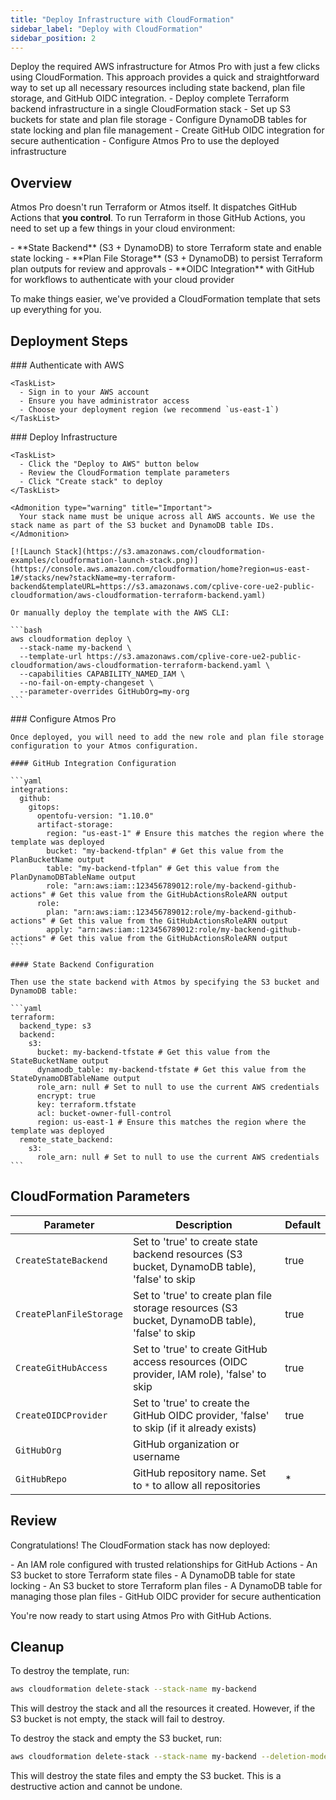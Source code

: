 ```yaml
---
title: "Deploy Infrastructure with CloudFormation"
sidebar_label: "Deploy with CloudFormation"
sidebar_position: 2
---
```


<Intro>
  Deploy the required AWS infrastructure for Atmos Pro with just a few clicks using CloudFormation. This approach provides a quick and straightforward way to set up all necessary resources including state backend, plan file storage, and GitHub OIDC integration.
</Intro>

<KeyPoints>
  - Deploy complete Terraform backend infrastructure in a single CloudFormation stack
  - Set up S3 buckets for state and plan file storage
  - Configure DynamoDB tables for state locking and plan file management
  - Create GitHub OIDC integration for secure authentication
  - Configure Atmos Pro to use the deployed infrastructure
</KeyPoints>

## Overview

Atmos Pro doesn't run Terraform or Atmos itself. It dispatches GitHub Actions that **you control**. To run Terraform in those GitHub Actions, you need to set up a few things in your cloud environment:

<TaskList>
- **State Backend** (S3 + DynamoDB) to store Terraform state and enable state locking
- **Plan File Storage** (S3 + DynamoDB) to persist Terraform plan outputs for review and approvals
- **OIDC Integration** with GitHub for workflows to authenticate with your cloud provider
</TaskList>

To make things easier, we've provided a CloudFormation template that sets up everything for you.

## Deployment Steps

<Steps>
  <Step>
    ### <StepNumber/> Authenticate with AWS

    <TaskList>
      - Sign in to your AWS account
      - Ensure you have administrator access
      - Choose your deployment region (we recommend `us-east-1`)
    </TaskList>
  </Step>

  <Step>
    ### <StepNumber/> Deploy Infrastructure

    <TaskList>
      - Click the "Deploy to AWS" button below
      - Review the CloudFormation template parameters
      - Click "Create stack" to deploy
    </TaskList>

    <Admonition type="warning" title="Important">
      Your stack name must be unique across all AWS accounts. We use the stack name as part of the S3 bucket and DynamoDB table IDs.
    </Admonition>

    [![Launch Stack](https://s3.amazonaws.com/cloudformation-examples/cloudformation-launch-stack.png)](https://console.aws.amazon.com/cloudformation/home?region=us-east-1#/stacks/new?stackName=my-terraform-backend&templateURL=https://s3.amazonaws.com/cplive-core-ue2-public-cloudformation/aws-cloudformation-terraform-backend.yaml)

    Or manually deploy the template with the AWS CLI:

    ```bash
    aws cloudformation deploy \
      --stack-name my-backend \
      --template-url https://s3.amazonaws.com/cplive-core-ue2-public-cloudformation/aws-cloudformation-terraform-backend.yaml \
      --capabilities CAPABILITY_NAMED_IAM \
      --no-fail-on-empty-changeset \
      --parameter-overrides GitHubOrg=my-org
    ```
  </Step>

  <Step>
    ### <StepNumber/> Configure Atmos Pro

    Once deployed, you will need to add the new role and plan file storage configuration to your Atmos configuration.

    #### GitHub Integration Configuration

    ```yaml
    integrations:
      github:
        gitops:
          opentofu-version: "1.10.0"
          artifact-storage:
            region: "us-east-1" # Ensure this matches the region where the template was deployed
            bucket: "my-backend-tfplan" # Get this value from the PlanBucketName output
            table: "my-backend-tfplan" # Get this value from the PlanDynamoDBTableName output
            role: "arn:aws:iam::123456789012:role/my-backend-github-actions" # Get this value from the GitHubActionsRoleARN output
          role:
            plan: "arn:aws:iam::123456789012:role/my-backend-github-actions" # Get this value from the GitHubActionsRoleARN output
            apply: "arn:aws:iam::123456789012:role/my-backend-github-actions" # Get this value from the GitHubActionsRoleARN output
    ```

    #### State Backend Configuration

    Then use the state backend with Atmos by specifying the S3 bucket and DynamoDB table:

    ```yaml
    terraform:
      backend_type: s3
      backend:
        s3:
          bucket: my-backend-tfstate # Get this value from the StateBucketName output
          dynamodb_table: my-backend-tfstate # Get this value from the StateDynamoDBTableName output
          role_arn: null # Set to null to use the current AWS credentials
          encrypt: true
          key: terraform.tfstate
          acl: bucket-owner-full-control
          region: us-east-1 # Ensure this matches the region where the template was deployed
      remote_state_backend:
        s3:
          role_arn: null # Set to null to use the current AWS credentials
    ```
  </Step>
</Steps>

## CloudFormation Parameters

| Parameter               | Description                                                                                      | Default |
| ----------------------- | ------------------------------------------------------------------------------------------------ | ------- |
| `CreateStateBackend`    | Set to 'true' to create state backend resources (S3 bucket, DynamoDB table), 'false' to skip     | true    |
| `CreatePlanFileStorage` | Set to 'true' to create plan file storage resources (S3 bucket, DynamoDB table), 'false' to skip | true    |
| `CreateGitHubAccess`    | Set to 'true' to create GitHub access resources (OIDC provider, IAM role), 'false' to skip       | true    |
| `CreateOIDCProvider`    | Set to 'true' to create the GitHub OIDC provider, 'false' to skip (if it already exists)         | true    |
| `GitHubOrg`             | GitHub organization or username                                                                  |         |
| `GitHubRepo`            | GitHub repository name. Set to `*` to allow all repositories                                     | \*      |

## Review

Congratulations! The CloudFormation stack has now deployed:

<TaskList>
- An IAM role configured with trusted relationships for GitHub Actions
- An S3 bucket to store Terraform state files
- A DynamoDB table for state locking
- An S3 bucket to store Terraform plan files 
- A DynamoDB table for managing those plan files
- GitHub OIDC provider for secure authentication
</TaskList>

You're now ready to start using Atmos Pro with GitHub Actions.

## Cleanup

To destroy the template, run:

```bash
aws cloudformation delete-stack --stack-name my-backend
```

This will destroy the stack and all the resources it created. However, if the S3 bucket is not empty, the stack will fail to destroy.

To destroy the stack and empty the S3 bucket, run:

```bash
aws cloudformation delete-stack --stack-name my-backend --deletion-mode FORCE_DELETE_STACK
```

<Admonition type="warning" title="Warning">
  This will destroy the state files and empty the S3 bucket. This is a destructive action and cannot be undone.
</Admonition>